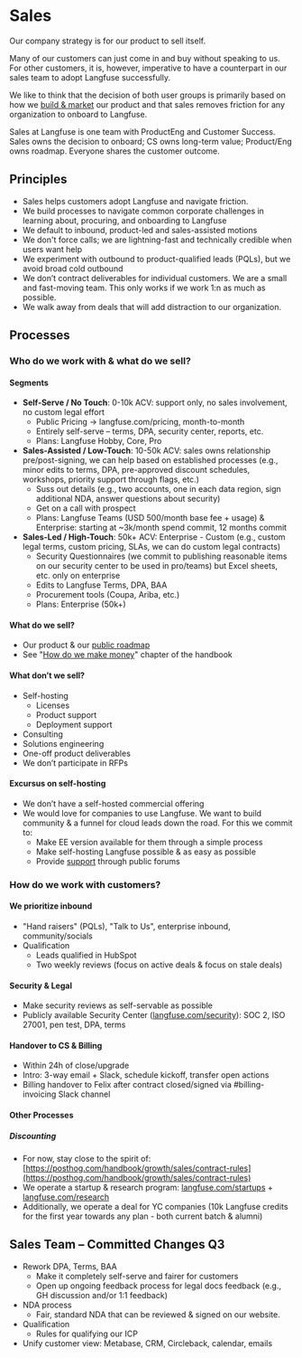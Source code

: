 # Sales

Our company strategy is for our product to sell itself.

Many of our customers can just come in and buy without speaking to us. For other customers, it is, however, imperative to have a counterpart in our sales team to adopt Langfuse successfully.

We like to think that the decision of both user groups is primarily based on how we [build & market](/handbook) our product and that sales removes friction for any organization to onboard to Langfuse.

Sales at Langfuse is one team with ProductEng and Customer Success. Sales owns the decision to onboard; CS owns long-term value; Product/Eng owns roadmap. Everyone shares the customer outcome.

## Principles

- Sales helps customers adopt Langfuse and navigate friction.
- We build processes to navigate common corporate challenges in learning about, procuring, and onboarding to Langfuse
- We default to inbound, product-led and sales-assisted motions
- We don't force calls; we are lightning-fast and technically credible when users want help
- We experiment with outbound to product-qualified leads (PQLs), but we avoid broad cold outbound
- We don’t contract deliverables for individual customers. We are a small and fast-moving team. This only works if we work 1:n as much as possible.
- We walk away from deals that will add distraction to our organization.

## Processes

### Who do we work with & what do we sell?

#### Segments

- **Self-Serve / No Touch**: 0-10k ACV: support only, no sales involvement, no custom legal effort
  - Public Pricing → langfuse.com/pricing, month-to-month
  - Entirely self-serve – terms, DPA, security center, reports, etc.
  - Plans: Langfuse Hobby, Core, Pro
- **Sales-Assisted / Low-Touch**: 10-50k ACV: sales owns relationship pre/post-signing, we can help based on established processes (e.g., minor edits to terms, DPA, pre-approved discount schedules, workshops, priority support through flags, etc.)
  - Suss out details (e.g., two accounts, one in each data region, sign additional NDA, answer questions about security)
  - Get on a call with prospect
  - Plans: Langfuse Teams (USD 500/month base fee \+ usage) & Enterprise: starting at \~3k/month spend commit, 12 months commit
- **Sales-Led / High-Touch**: 50k+ ACV: Enterprise - Custom (e.g., custom legal terms, custom pricing, SLAs, we can do custom legal contracts)
  - Security Questionnaires (we commit to publishing reasonable items on our security center to be used in pro/teams) but Excel sheets, etc. only on enterprise
  - Edits to Langfuse Terms, DPA, BAA
  - Procurement tools (Coupa, Ariba, etc.)
  - Plans: Enterprise (50k+)

#### What do we sell?

- Our product & our [public roadmap](/roadmap)
- See "[How do we make money](/handbook/chapters/monetization)" chapter of the handbook

#### What don’t we sell?

- Self-hosting
  - Licenses
  - Product support
  - Deployment support
- Consulting
- Solutions engineering
- One-off product deliverables
- We don’t participate in RFPs

#### Excursus on self-hosting

- We don’t have a self-hosted commercial offering
- We would love for companies to use Langfuse. We want to build community & a funnel for cloud leads down the road. For this we commit to:
  - Make EE version available for them through a simple process
  - Make self-hosting Langfuse possible & as easy as possible
  - Provide [support](/support) through public forums

### How do we work with customers?

#### We prioritize inbound

- "Hand raisers" (PQLs), "Talk to Us", enterprise inbound, community/socials
- Qualification
  - Leads qualified in HubSpot
  - Two weekly reviews (focus on active deals & focus on stale deals)

#### Security & Legal

- Make security reviews as self-servable as possible
- Publicly available Security Center ([langfuse.com/security](/security)): SOC 2, ISO 27001, pen test, DPA, terms

#### Handover to CS & Billing

- Within 24h of close/upgrade
- Intro: 3-way email + Slack, schedule kickoff, transfer open actions
- Billing handover to Felix after contract closed/signed via #billing-invoicing Slack channel

#### Other Processes

##### Discounting

- For now, stay close to the spirit of: [https://posthog.com/handbook/growth/sales/contract-rules](https://posthog.com/handbook/growth/sales/contract-rules)
- We operate a startup & research program: [langfuse.com/startups](/startups) + [langfuse.com/research](/research)
- Additionally, we operate a deal for YC companies (10k Langfuse credits for the first year towards any plan - both current batch & alumni)

## Sales Team – Committed Changes Q3

- Rework DPA, Terms, BAA
  - Make it completely self-serve and fairer for customers
  - Open up ongoing feedback process for legal docs feedback (e.g., GH discussion and/or 1:1 feedback)
- NDA process
  - Fair, standard NDA that can be reviewed & signed on our website.
- Qualification
  - Rules for qualifying our ICP
- Unify customer view: Metabase, CRM, Circleback, calendar, emails
